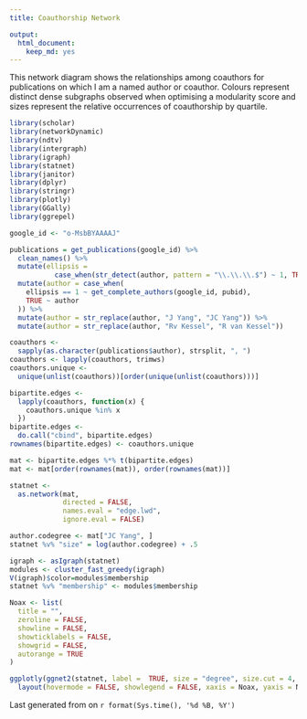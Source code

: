 ```yaml
---
title: Coauthorship Network

output:
  html_document:
    keep_md: yes
---
```

This network diagram shows the relationships among coauthors for publications on which I am a named author or coauthor. Colours represent distinct dense subgraphs observed when optimising a modularity score and sizes represent the relative occurrences of coauthorship by quartile.

```r
library(scholar)
library(networkDynamic)
library(ndtv)
library(intergraph)
library(igraph)
library(statnet)
library(janitor)
library(dplyr)
library(stringr)
library(plotly)
library(GGally)
library(ggrepel)

google_id <- "o-MsbBYAAAAJ"

publications = get_publications(google_id) %>%
  clean_names() %>%
  mutate(ellipsis =
           case_when(str_detect(author, pattern = "\\.\\.\\.$") ~ 1, TRUE ~ 0)) %>%
  mutate(author = case_when(
    ellipsis == 1 ~ get_complete_authors(google_id, pubid),
    TRUE ~ author
  )) %>%
  mutate(author = str_replace(author, "J Yang", "JC Yang")) %>% 
  mutate(author = str_replace(author, "Rv Kessel", "R van Kessel"))

coauthors <-
  sapply(as.character(publications$author), strsplit, ", ")
coauthors <- lapply(coauthors, trimws)
coauthors.unique <-
  unique(unlist(coauthors))[order(unique(unlist(coauthors)))]

bipartite.edges <-
  lapply(coauthors, function(x) {
    coauthors.unique %in% x
  })
bipartite.edges <-
  do.call("cbind", bipartite.edges)
rownames(bipartite.edges) <- coauthors.unique

mat <- bipartite.edges %*% t(bipartite.edges)
mat <- mat[order(rownames(mat)), order(rownames(mat))]

statnet <-
  as.network(mat,
             directed = FALSE,
             names.eval = "edge.lwd",
             ignore.eval = FALSE)

author.codegree <- mat["JC Yang", ]
statnet %v% "size" = log(author.codegree) + .5

igraph <- asIgraph(statnet)
modules <- cluster_fast_greedy(igraph)
V(igraph)$color=modules$membership
statnet %v% "membership" <- modules$membership
```
```r
Noax <- list(
  title = "",
  zeroline = FALSE,
  showline = FALSE,
  showticklabels = FALSE,
  showgrid = FALSE,
  autorange = TRUE
)

ggplotly(ggnet2(statnet, label =  TRUE, size = "degree", size.cut = 4, color = "membership", edge.color = 'lightgray', label.size = 3, palette = "Pastel1", mode = "fruchtermanreingold", layout.par = list(cell.jitter = 1)) + geom_label_repel((aes(label = label)))) %>%
  layout(hovermode = FALSE, showlegend = FALSE, xaxis = Noax, yaxis = Noax)

```  

Last generated from <a href="https://scholar.google.com/citations?user=o-MsbBYAAAAJ"><i class="ai ai-google-scholar"></i></a> on `r format(Sys.time(), '%d %B, %Y')`
